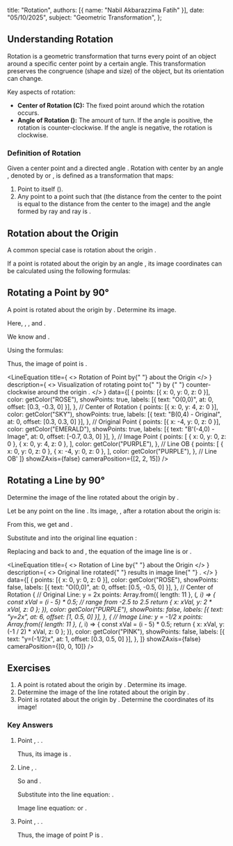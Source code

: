 
  title: "Rotation",
  authors: [{ name: "Nabil Akbarazzima Fatih" }],
  date: "05/10/2025",
  subject: "Geometric Transformation",
};

## Understanding Rotation

Rotation is a geometric transformation that turns every point of an object around a specific center point by a certain angle. This transformation preserves the congruence (shape and size) of the object, but its orientation can change.

Key aspects of rotation:

- **Center of Rotation (C):** The fixed point around which the rotation occurs.
- **Angle of Rotation (<InlineMath math="\theta" />):** The amount of turn. If the angle is positive, the rotation is counter-clockwise. If the angle is negative, the rotation is clockwise.

### Definition of Rotation

Given a center point <InlineMath math="C" /> and a directed angle <InlineMath math="\theta" />. Rotation with center <InlineMath math="C" /> by an angle <InlineMath math="\theta" />, denoted by <InlineMath math="\rho_{C,\theta}" /> or <InlineMath math="R(C,\theta)" />, is defined as a transformation that maps:

1. Point <InlineMath math="C" /> to itself (<InlineMath math="C'=C" />).
2. Any point <InlineMath math="P" /> to a point <InlineMath math="P'" /> such that <InlineMath math="CP = CP'" /> (the distance from the center to the point is equal to the distance from the center to the image) and the angle formed by ray <InlineMath math="\vec{CP}" /> and ray <InlineMath math="\vec{CP'}" /> is <InlineMath math="\theta" />.

## Rotation about the Origin

A common special case is rotation about the origin <InlineMath math="O(0,0)" />.

If a point <InlineMath math="P(x,y)" /> is rotated about the origin <InlineMath math="O(0,0)" /> by an angle <InlineMath math="\theta" />, its image coordinates <InlineMath math="P'(x',y')" /> can be calculated using the following formulas:

<div className="flex flex-col gap-4">
  <BlockMath math="x' = x \cos \theta - y \sin \theta" />
  <BlockMath math="y' = x \sin \theta + y \cos \theta" />
</div>

## Rotating a Point by 90°

A point <InlineMath math="B(0,4)" /> is rotated about the origin <InlineMath math="(0,0)" /> by <InlineMath math="90^\circ" />. Determine its image.

Here, <InlineMath math="x=0" />, <InlineMath math="y=4" />, and <InlineMath math="\theta = 90^\circ" />.

We know <InlineMath math="\cos 90^\circ = 0" /> and <InlineMath math="\sin 90^\circ = 1" />.

Using the formulas:

<div className="flex flex-col gap-4">
  <BlockMath math="x' = (0) \cos 90^\circ - (4) \sin 90^\circ = 0 \cdot 0 - 4 \cdot 1 = -4" />
  <BlockMath math="y' = (0) \sin 90^\circ + (4) \cos 90^\circ = 0 \cdot 1 + 4 \cdot 0 = 0" />
</div>

Thus, the image of point <InlineMath math="B(0,4)" /> is <InlineMath math="B'(-4,0)" />.

<LineEquation
  title={
    <>
      Rotation of Point <InlineMath math="B(0,4)" /> by{" "}
      <InlineMath math="90^\circ" /> about the Origin
    </>
  }
  description={
    <>
      Visualization of rotating point <InlineMath math="B(0,4)" /> to{" "}
      <InlineMath math="B'(-4,0)" /> by <InlineMath math="90^\circ" />{" "}
      counter-clockwise around the origin <InlineMath math="O(0,0)" />.
    </>
  }
  data={[
    {
      points: [{ x: 0, y: 0, z: 0 }],
      color: getColor("ROSE"),
      showPoints: true,
      labels: [{ text: "O(0,0)", at: 0, offset: [0.3, -0.3, 0] }],
    }, // Center of Rotation
    {
      points: [{ x: 0, y: 4, z: 0 }],
      color: getColor("SKY"),
      showPoints: true,
      labels: [{ text: "B(0,4) - Original", at: 0, offset: [0.3, 0.3, 0] }],
    }, // Original Point
    {
      points: [{ x: -4, y: 0, z: 0 }],
      color: getColor("EMERALD"),
      showPoints: true,
      labels: [{ text: "B'(-4,0) - Image", at: 0, offset: [-0.7, 0.3, 0] }],
    }, // Image Point
    {
      points: [
        { x: 0, y: 0, z: 0 },
        { x: 0, y: 4, z: 0 },
      ],
      color: getColor("PURPLE"),
    }, // Line OB
    {
      points: [
        { x: 0, y: 0, z: 0 },
        { x: -4, y: 0, z: 0 },
      ],
      color: getColor("PURPLE"),
    }, // Line OB'
  ]}
  showZAxis={false}
  cameraPosition={[2, 2, 15]}
/>

## Rotating a Line by 90°

Determine the image of the line <InlineMath math="y=2x" /> rotated about the origin <InlineMath math="(0,0)" /> by <InlineMath math="90^\circ" />.

Let <InlineMath math="P(x,y)" /> be any point on the line <InlineMath math="y=2x" />. Its image, <InlineMath math="P'(x',y')" />, after a <InlineMath math="90^\circ" /> rotation about the origin is:

<div className="flex flex-col gap-4">
  <BlockMath math="x' = x \cos 90^\circ - y \sin 90^\circ = x(0) - y(1) = -y" />
  <BlockMath math="y' = x \sin 90^\circ + y \cos 90^\circ = x(1) + y(0) = x" />
</div>

From this, we get <InlineMath math="y = -x'" /> and <InlineMath math="x = y'" />.

Substitute <InlineMath math="x = y'" /> and <InlineMath math="y = -x'" /> into the original line equation <InlineMath math="y=2x" />:

<div className="flex flex-col gap-4">
  <BlockMath math="(-x') = 2(y')" />
  <BlockMath math="-x' = 2y'" />
</div>

Replacing <InlineMath math="x'" /> and <InlineMath math="y'" /> back to <InlineMath math="x" /> and <InlineMath math="y" />, the equation of the image line is <InlineMath math="-x = 2y" /> or <InlineMath math="y = -\frac{1}{2}x" />.

<LineEquation
  title={
    <>
      Rotation of Line <InlineMath math="y=2x" /> by{" "}
      <InlineMath math="90^\circ" /> about the Origin
    </>
  }
  description={
    <>
      Original line <InlineMath math="y=2x" /> rotated{" "}
      <InlineMath math="90^\circ" /> results in image line{" "}
      <InlineMath math="y = -\frac{1}{2}x" />.
    </>
  }
  data={[
    {
      points: [{ x: 0, y: 0, z: 0 }],
      color: getColor("ROSE"),
      showPoints: false,
      labels: [{ text: "O(0,0)", at: 0, offset: [0.5, -0.5, 0] }],
    }, // Center of Rotation
    {
      // Original Line: y = 2x
      points: Array.from({ length: 11 }, (_, i) => {
        const xVal = (i - 5) * 0.5; // range from -2.5 to 2.5
        return { x: xVal, y: 2 * xVal, z: 0 };
      }),
      color: getColor("PURPLE"),
      showPoints: false,
      labels: [{ text: "y=2x", at: 6, offset: [1, 0.5, 0] }],
    },
    {
      // Image Line: y = -1/2 x
      points: Array.from({ length: 11 }, (_, i) => {
        const xVal = (i - 5) * 0.5;
        return { x: xVal, y: (-1 / 2) * xVal, z: 0 };
      }),
      color: getColor("PINK"),
      showPoints: false,
      labels: [{ text: "y=(-1/2)x", at: 1, offset: [0.3, 0.5, 0] }],
    },
  ]}
  showZAxis={false}
  cameraPosition={[0, 0, 10]}
/>

## Exercises

1.  A point <InlineMath math="A(3,0)" /> is rotated about the origin <InlineMath math="(0,0)" /> by <InlineMath math="90^\circ" />. Determine its image.
2.  Determine the image of the line <InlineMath math="y=4x" /> rotated about the origin <InlineMath math="(0,0)" /> by <InlineMath math="90^\circ" />.
3.  Point <InlineMath math="P(-2, -5)" /> is rotated about the origin <InlineMath math="O(0,0)" /> by <InlineMath math="180^\circ" />. Determine the coordinates of its image!

### Key Answers

1.  Point <InlineMath math="A(3,0)" />, <InlineMath math="\theta = 90^\circ" />. <InlineMath math="x=3, y=0" />.

    <div className="flex flex-col gap-4">
      <BlockMath math="x' = 3 \cos 90^\circ - 0 \sin 90^\circ = 3(0) - 0(1) = 0" />
      <BlockMath math="y' = 3 \sin 90^\circ + 0 \cos 90^\circ = 3(1) + 0(0) = 3" />
    </div>

    Thus, its image is <InlineMath math="A'(0,3)" />.

2.  Line <InlineMath math="y=4x" />, <InlineMath math="\theta = 90^\circ" />.

    <div className="flex flex-col gap-4">
      <BlockMath math="x' = -y" />
      <BlockMath math="y' = x" />
    </div>

    So <InlineMath math="y = -x'" /> and <InlineMath math="x = y'" />.

    Substitute into the line equation: <InlineMath math="(-x') = 4(y')" />.

    Image line equation: <InlineMath math="-x = 4y" /> or <InlineMath math="y = -\frac{1}{4}x" />.

3.  Point <InlineMath math="P(-2,-5)" />, <InlineMath math="\theta = 180^\circ" />. <InlineMath math="x=-2, y=-5" />.

    <div className="flex flex-col gap-4">
      <BlockMath math="\cos 180^\circ = -1" />
      <BlockMath math="\sin 180^\circ = 0" />
    </div>

    <div className="flex flex-col gap-4">
      <BlockMath math="x' = (-2) \cos 180^\circ - (-5) \sin 180^\circ = (-2)(-1) - (-5)(0) = 2 - 0 = 2" />
      <BlockMath math="y' = (-2) \sin 180^\circ + (-5) \cos 180^\circ = (-2)(0) + (-5)(-1) = 0 + 5 = 5" />
    </div>

    Thus, the image of point P is <InlineMath math="P'(2,5)" />.
